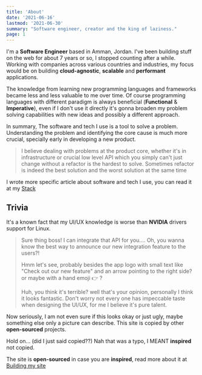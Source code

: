 ```yaml
---
title: 'About'
date: '2021-06-16'
lastmod: '2021-06-30'
summary: "Software engineer, creator and the king of laziness."
page: 1
---
```


I'm a **Software Engineer** based in Amman, Jordan. I've been building stuff on the web for about 7 years or so, I stopped counting after a while. Working with companies across various countries and industries, my focus would be on building **cloud-agnostic**, **scalable** and **performant** applications.

The knowledge from learning new programming languages and frameworks became less and less valuable to me over time. Of course programming languages with different paradigm is always beneficial (**Functional** & **Imperative**), even if I don't use it directly it's gonna broaden my problem solving capabilities with new ideas and possibly a different approach. 

In summary, The software and tech I use is a tool to solve a problem. Understanding the problem and identifying the core cause is much more crucial, specially early in developing a new product. 

> I believe dealing with problems at the product core, whether it's in infrastructure or crucial low level API which you simply can't just change without a refactor is the hardest to solve. Sometimes refactor is indeed the best solution and the worst solution at the same time

I wrote more  specific article about software and tech I use, you can read it at my [Stack](/writing/stack)

## Trivia

It's a known fact that my UI/UX  knowledge is worse than **NVIDIA** drivers support for Linux.

> Sure thing boss! I can integrate that API for you.... Oh, you wanna know the best way to announce our new integration feature to the users?! 
>
> Hmm let's see, probably besides the app logo with small text like "Check out our new feature" and an arrow pointing to the right side? or maybe with a hand emoji 👉 ?
>
> Huh, you think it's terrible? well that's your opinion, personally I think it looks fantastic. Don't worry not every one has impeccable taste when designing the UI/UX, for me I believe it's pure talent.

Now seriously, I am not even sure if this looks okay or just ugly, maybe something else only a picture can describe. This site is copied by other **open-sourced** projects. 

Hold on... (did I just said copied??) Nah that was a typo, I MEANT **inspired** not copied.

The site is **open-sourced** in case you are **inspired**, read more about it at [Building my site](/writing/building-my-site)
